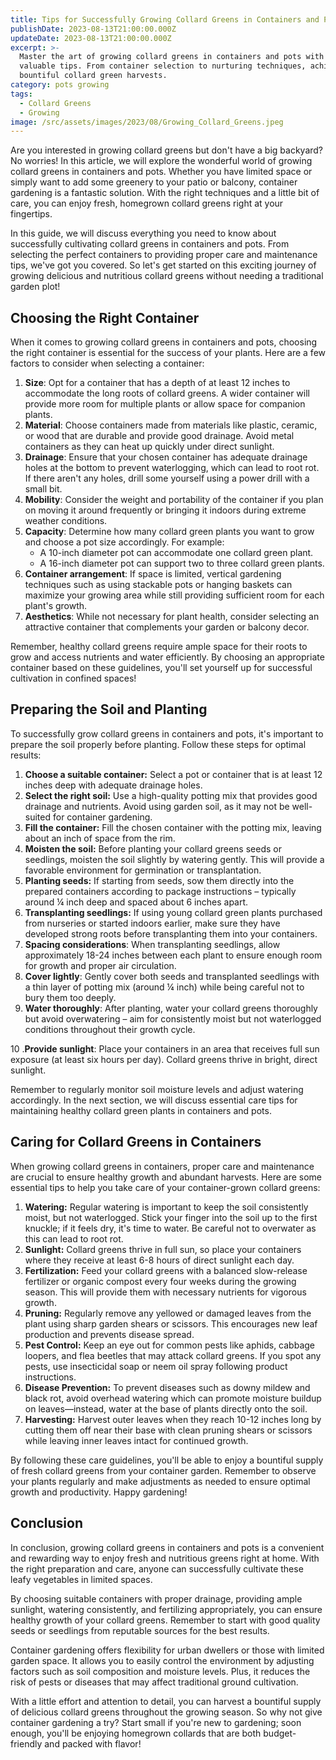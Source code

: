 ```yaml
---
title: Tips for Successfully Growing Collard Greens in Containers and Pots
publishDate: 2023-08-13T21:00:00.000Z
updateDate: 2023-08-13T21:00:00.000Z
excerpt: >-
  Master the art of growing collard greens in containers and pots with these
  valuable tips. From container selection to nurturing techniques, achieve
  bountiful collard green harvests.
category: pots growing
tags:
  - Collard Greens
  - Growing
image: /src/assets/images/2023/08/Growing_Collard_Greens.jpeg
---
```


Are you interested in growing collard greens but don't have a big backyard? No worries! In this article, we will explore the wonderful world of growing collard greens in containers and pots. Whether you have limited space or simply want to add some greenery to your patio or balcony, container gardening is a fantastic solution. With the right techniques and a little bit of care, you can enjoy fresh, homegrown collard greens right at your fingertips.

In this guide, we will discuss everything you need to know about successfully cultivating collard greens in containers and pots. From selecting the perfect containers to providing proper care and maintenance tips, we've got you covered. So let's get started on this exciting journey of growing delicious and nutritious collard greens without needing a traditional garden plot!

## Choosing the Right Container

When it comes to growing collard greens in containers and pots, choosing the right container is essential for the success of your plants. Here are a few factors to consider when selecting a container:

1. **Size**: Opt for a container that has a depth of at least 12 inches to accommodate the long roots of collard greens. A wider container will provide more room for multiple plants or allow space for companion plants.
2. **Material**: Choose containers made from materials like plastic, ceramic, or wood that are durable and provide good drainage. Avoid metal containers as they can heat up quickly under direct sunlight.
3. **Drainage**: Ensure that your chosen container has adequate drainage holes at the bottom to prevent waterlogging, which can lead to root rot. If there aren't any holes, drill some yourself using a power drill with a small bit.
4. **Mobility**: Consider the weight and portability of the container if you plan on moving it around frequently or bringing it indoors during extreme weather conditions.
5. **Capacity**: Determine how many collard green plants you want to grow and choose a pot size accordingly. For example:
   * A 10-inch diameter pot can accommodate one collard green plant.
   * A 16-inch diameter pot can support two to three collard green plants.
6. **Container arrangement**: If space is limited, vertical gardening techniques such as using stackable pots or hanging baskets can maximize your growing area while still providing sufficient room for each plant's growth.
7. **Aesthetics**: While not necessary for plant health, consider selecting an attractive container that complements your garden or balcony decor.

Remember, healthy collard greens require ample space for their roots to grow and access nutrients and water efficiently. By choosing an appropriate container based on these guidelines, you'll set yourself up for successful cultivation in confined spaces!

## Preparing the Soil and Planting

To successfully grow collard greens in containers and pots, it's important to prepare the soil properly before planting. Follow these steps for optimal results:

1. **Choose a suitable container:** Select a pot or container that is at least 12 inches deep with adequate drainage holes.
2. **Select the right soil:** Use a high-quality potting mix that provides good drainage and nutrients. Avoid using garden soil, as it may not be well-suited for container gardening.
3. **Fill the container:** Fill the chosen container with the potting mix, leaving about an inch of space from the rim.
4. **Moisten the soil:** Before planting your collard greens seeds or seedlings, moisten the soil slightly by watering gently. This will provide a favorable environment for germination or transplantation.
5. **Planting seeds:** If starting from seeds, sow them directly into the prepared containers according to package instructions – typically around ¼ inch deep and spaced about 6 inches apart.
6. **Transplanting seedlings:** If using young collard green plants purchased from nurseries or started indoors earlier, make sure they have developed strong roots before transplanting them into your containers.
7. **Spacing considerations**: When transplanting seedlings, allow approximately 18-24 inches between each plant to ensure enough room for growth and proper air circulation.
8. **Cover lightly**: Gently cover both seeds and transplanted seedlings with a thin layer of potting mix (around ¼ inch) while being careful not to bury them too deeply.
9. **Water thoroughly**: After planting, water your collard greens thoroughly but avoid overwatering – aim for consistently moist but not waterlogged conditions throughout their growth cycle.

10 .**Provide sunlight**: Place your containers in an area that receives full sun exposure (at least six hours per day). Collard greens thrive in bright, direct sunlight.

Remember to regularly monitor soil moisture levels and adjust watering accordingly. In the next section, we will discuss essential care tips for maintaining healthy collard green plants in containers and pots.

## Caring for Collard Greens in Containers

When growing collard greens in containers, proper care and maintenance are crucial to ensure healthy growth and abundant harvests. Here are some essential tips to help you take care of your container-grown collard greens:

1. **Watering:** Regular watering is important to keep the soil consistently moist, but not waterlogged. Stick your finger into the soil up to the first knuckle; if it feels dry, it's time to water. Be careful not to overwater as this can lead to root rot.
2. **Sunlight:** Collard greens thrive in full sun, so place your containers where they receive at least 6-8 hours of direct sunlight each day.
3. **Fertilization:** Feed your collard greens with a balanced slow-release fertilizer or organic compost every four weeks during the growing season. This will provide them with necessary nutrients for vigorous growth.
4. **Pruning:** Regularly remove any yellowed or damaged leaves from the plant using sharp garden shears or scissors. This encourages new leaf production and prevents disease spread.
5. **Pest Control:** Keep an eye out for common pests like aphids, cabbage loopers, and flea beetles that may attack collard greens. If you spot any pests, use insecticidal soap or neem oil spray following product instructions.
6. **Disease Prevention:** To prevent diseases such as downy mildew and black rot, avoid overhead watering which can promote moisture buildup on leaves—instead, water at the base of plants directly onto the soil.
7. **Harvesting:** Harvest outer leaves when they reach 10-12 inches long by cutting them off near their base with clean pruning shears or scissors while leaving inner leaves intact for continued growth.

By following these care guidelines, you'll be able to enjoy a bountiful supply of fresh collard greens from your container garden. Remember to observe your plants regularly and make adjustments as needed to ensure optimal growth and productivity. Happy gardening!

## Conclusion

In conclusion, growing collard greens in containers and pots is a convenient and rewarding way to enjoy fresh and nutritious greens right at home. With the right preparation and care, anyone can successfully cultivate these leafy vegetables in limited spaces.

By choosing suitable containers with proper drainage, providing ample sunlight, watering consistently, and fertilizing appropriately, you can ensure healthy growth of your collard greens. Remember to start with good quality seeds or seedlings from reputable sources for the best results.

Container gardening offers flexibility for urban dwellers or those with limited garden space. It allows you to easily control the environment by adjusting factors such as soil composition and moisture levels. Plus, it reduces the risk of pests or diseases that may affect traditional ground cultivation.

With a little effort and attention to detail, you can harvest a bountiful supply of delicious collard greens throughout the growing season. So why not give container gardening a try? Start small if you're new to gardening; soon enough, you'll be enjoying homegrown collards that are both budget-friendly and packed with flavor!
